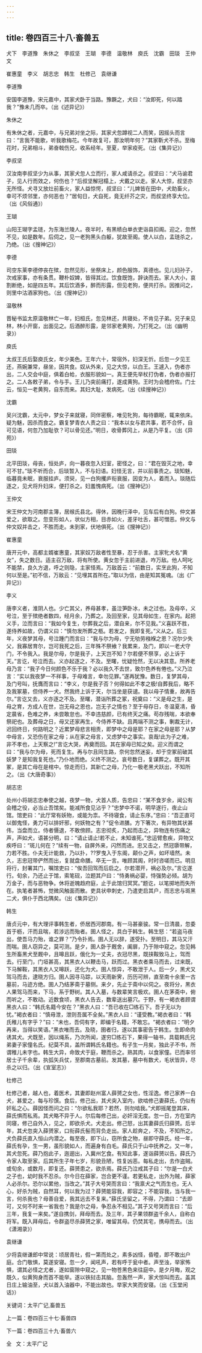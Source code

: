 ```yaml
---
---
---
```

title: 卷四百三十八·畜兽五
---

犬下　李道豫　朱休之　李叔坚　王瑚　李德　温敬林　庾氏　沈霸　田琰　王仲文

崔惠童　李义　胡志忠　韩生　杜修己　袁继谦

李道豫

安国李道豫，宋元嘉中，其家犬卧于当路。豫蹶之，犬曰：“汝即死，何以踏我？”豫未几而卒。（出《述异记》）

朱休之

有朱休之者，元嘉中，与兄弟对坐之际，其家犬忽蹲视二人而笑，因摇头而言曰：“言我不能歌，听我歌梅花。今年故复可，那汝明年何？”其家靳犬不杀。至梅花时，兄弟相斗，弟奋戟伤兄，收系经年。至夏，举家疫死。（出《集异记》）

李叔坚

汉汝南李叔坚少为从事，其家犬忽人立而行，家人咸请杀之。叔坚曰：“犬马谕君子，见人行而效之，何伤也？“后叔坚解冠榻上，犬戴之以走。家人大惊，叔坚亦无所怪。犬寻又放灶前畜火，家人益惊愕，叔坚曰：“儿婢皆在田中，犬助畜火，幸可不烦邻里，亦何恶也？”居旬日，犬自死，竟无纤芥之灾，而叔坚终享大位。（出《风俗通》）

王瑚

山阳王瑚字孟琏，为东海兰陵人。夜半时，有黑帻白单衣吏诣县扣阁。迎之，忽然不见，如是数年。后伺之，见一老狗黑头白躯，犹故至阁。使人以白，孟琏杀之，乃绝。（出《搜神记》）

李德

司空东莱李德停丧在殡，忽然见形，坐祭床上，颜色服饰，真德也。见儿妇孙子，次戒家事，亦有条贯。鞭朴奴婢，皆得其过。饮食既饱，辞诀而去。家人大小，哀割断绝，如是四五年。其后饮酒多，醉而形露，但见老狗，便共打杀。因推问之，则里中沽酒家狗也。（出《搜神记》）

温敬林

晋秘书监太原温敬林亡一年，妇桓氏，忽见林还，共寝处，不肯见子弟。兄子来见林，林小开窗，出面见之。后酒醉形露，是邻家老黄狗，乃打死之。（出《幽明录》）

庾氏

太叔王氏后娶庾氏女，年少美色。王年六十，常宿外，妇深无忻。后忽一夕见王还，燕婉兼常，昼坐，因共食。奴从外来，见之大惊，以白王。王遽入，伪者亦出，二人交会中庭，俱着白帢，衣服形貌如一。真王便先举杖打伪者，伪者亦报打之。二人各敕子弟，令与手。王儿乃突前痛打，遂成黄狗。王时为会稽府佐。门士云，恒见一老黄狗，自东而来。其妇大耻，发病死。（出《续搜神记》）

沈霸

吴兴沈霸，太元中，梦女子来就寝，同伴密察，唯见牝狗，每待霸眠，辄来依床。疑为魅，因杀而食之。霸复梦青衣人责之曰：“我本以女与君共事，若不合怀，自可见语，何忽乃加耻欤？可以骨见还。”明日，收骨葬冈上，从是乃平复。（出《异苑》）

田琰

北平田琰，母丧，恒处庐，向一暮夜忽入妇室，密怪之，曰：“君在毁灭之地，幸可不甘。”琰不听而合，后琰暂入，不与妇语。妇怪无言，并以前事责之。琰知魅，临暮竟未眠，衰服挂庐。须臾，见一白狗攫庐衔衰服，因变为人，着而入。琰随后逐之，见犬将升妇床，便打杀之。妇羞愧病死。（出《搜神记》）

王仲文

宋王仲文为河南郡主簿，居缑氏县北。得休，因晚行泽中，见车后有白狗。仲文甚爱之，欲取之。忽变形如人，状似方相，目赤如火，差牙吐舌，甚可憎恶。仲文与仲文奴并击之，不胜而走。未到家，伏地俱死。（出《搜神记》）

崔惠童

唐开元中，高都主婿崔惠童，其家奴万敌者性至暴，忍于杀害。主家牝犬名“黄女”，失之数日。适主召万敌，将有所使。黄女忽于主前进退，咋万敌。他人呵叱不能禁，良久方退，呼之则隐，主家怪焉。万敌首云：“前数日，实烹此狗，不知何以至是。”初不信，万敌云：“见埋其首所在。”取以为信，由是知其冤魂。（出《广异记》）

李义

唐李义者，淮阴人也。少亡其父，养母甚孝，虽泣笋卧冰，未之过也。及母卒，义号泣，至于殡绝者数四，经月余，乃葬之。及回至家，见其母如生，在家内。起把义手，泣而言曰：“我如今复生，尔葬我之后，潜自来，尔不见我。”义喜跃不胜，遂侍养如故，仍谓义曰：“慎勿发所葬之柩。若发之，我即复死。”义从之。后三年，义夜梦其母，号泣踵门而言曰：“我与尔为母，宁无劬劳襁褓之恩？况尔少失父，我寡居育尔，岂可我死之后，三年殊不祭飨？我累来，及门，即以一老犬守门，不令我入。我是尔母，尔是我子，上天岂不知？尔若便不祭享，必上诉于天。”言讫，号泣而去。义亦起逐之，不及。至曙，忧疑怆然，无以决其意。所养老母乃言：“我子今日何颜色不乐于我？必以我久不去世，致尔色养有倦也。”义乃泣言：“实以我夜梦一不祥事，于母难言，幸勿见罪。”遂再犹豫。数日，复梦其母，及门号叫，抚膺而言曰：“李义，尔是我子否？何得如此不孝之极!自葬我后，略不及我冢墓，但侍养一犬。然我终上诉于天，尔当坐是获谴。我以母子情重，故再告尔。”言讫又去，义亦逐之不及。至曙，潜诣所葬之冢，祝奠曰：“义是母之生，是母之育，方成人在世，岂无母之恩也，岂无子之情也？至于母存日，冬温夏凊，昏定晨省，色难之养，未尝敢怠也。不幸违慈颜，已有终天之痛。苟存残喘，本欲奉祭祀也。及葬母之日，母又还家再生，今侍养不缺。且两端不测之事，剸裁无计，迟回终日，何路明之？近累梦母悲言相责，即梦中之母是耶？在家之母是耶？从梦中母言，又恐伤在家之母；从在家之母言，又虑梦中之事实。哀哉!此为子之难，非不孝也，上天察之!”言讫大哭，再奠而回。其在家母已知之矣。迎义而谓之曰：“我与尔为母，死而复生。再与尔且同生路，奈何忽然迷妄，却于空冢前破其妖梦？是知我复死也。”乃仆地而绝。义终不测之。哀号数日，复谋葬之。既开其冢，是其亡母在是棺中。惊走而归，其新亡之母，乃化一极老黑犬跃出，不知所之。（出《大唐奇事》）

胡志忠

处州小将胡志忠奉使之越，夜梦一物，犬首人质，告忠曰：“某不食岁余，闻公有会稽之役，必当止吾馆矣。能减所食见沾乎？”忠梦中不诺，明早遂行，夜止山馆。馆吏曰：“此厅常有妖物，或能为祟。不待寝食，请止东序。”忠曰：“吾正直可以御鬼怪，勇力可以排奸邪，何妖物之有？”促令进膳。方下箸次，有异物其状甚伟，当盘而立。侍者慑退，不敢傍顾。志忠彻炙，乃起而击之，异物连有伤痛之声，声如犬，语甚分明，曰：“请止请止!若不止，未知谁死。”忠运臂愈疾，异物又疾呼曰：“斑儿何在？”续有一物，自屏外来，闪然而进。忠又击之，然冠隳带解，力若不胜。仆夫无计能救，乃以扑，??罗曳入于东阁，颠仆之声，如坏墙然。未久，志忠冠带俨然而出，复就盘命膳。卒无一言。唯顾其阁，时时咨嗟而已。明旦将行，封署其门，嘱馆吏曰：“俟吾回驾而后启之。尔若潜开，祸必及尔。”言讫遂行。旬余，乃还止于馆，索笔砚，泣题其户曰：“恃勇祸必婴，恃强势必倾。胡为万金子，而与恶物争。休将逝魄趋府庭，止于此馆归冥冥。”题讫，以笔掷地而失所在。执笔者甚怖，觉微风触面而散。吏具状申刺史，乃遣吏启其户，而志忠与斑黑二犬，俱仆于西北隅矣。（出《集异记》）

韩生

唐贞元中，有大理评事韩生者，侨居西河郡南。有一马甚豪骏。常一日清晨，忽委首于枥，汗而且喘，若涉远而殆者。圉人怪之，具白于韩生。韩生怒：“若盗马夜出，使吾马力殆，谁之罪？”乃令扑焉。圉人无以辞，遂受扑。至明日，其马又汗而喘。圉人窃异之，莫可测。是夕，圉人卧于厩舍，阖扉，乃于隙中窥之。忽见韩生所畜黑犬至厩中，且嗥且跃，俄化为一丈夫，衣冠尽黑，既挟鞍致马上，驾而去。行至门，门垣甚高，其黑衣人以鞭击马，跃而过。黑衣者乘马而去，过来既，下马解鞍，其黑衣人又嗥跃，还化为犬。圉人惊异，不敢泄于人。后一夕，黑犬又驾马而去，逮晓方归。圉人因寻马踪，以天雨新霁，历历可辨，直至南十余里一古墓前，马迹方绝。圉人乃结茅斋于墓侧。来夕，先止于斋中以伺之。夜将分，黑衣人果驾马而来，下马，系于野树。其人入墓，与数辈笑言极欢。圉人在茅斋中，俯而听之，不敢动。近数食顷，黑衣人告去，数辈送出墓穴。于野，有一褐衣者顾谓黑衣人曰：“韩氏名籍今安在？”黑衣人曰：“吾已收在□练石下。吾子无以为忧。”褐衣者曰：“慎毋泄，泄则吾属不全矣。”黑衣人曰：“谨受教。”褐衣者曰：“韩氏稚儿有字乎？”曰：“未也，吾伺有字，即编于名籍，不敢忘。“褐衣者曰：“明夕再来，当得以笑语。”黑衣唯而去。及晓，圉者归，遂以其事密告于韩生。生即命肉诱其犬。犬既至，因以绳系，乃次所闻，遂穷□练石下，果得一轴书，具载韩氏兄弟妻子家僮名氏。纪莫不具，盖所谓韩氏名籍也。有子生一月矣，独此子不书，所谓稚儿未字也。韩生大异，命致犬于庭，鞭而杀之。熟其肉，以食家僮。已而率邻居士子千余辈，执弧矢兵仗，至郡南古墓前。发其墓，墓中有数犬，毛状皆异，尽杀之以归。（出《宣室志》）

杜修己

杜修己者，越人也，着医术，其妻即赵州富人薛赟之女也，性淫逸。修己家养一白犬，甚爱之，每与珍馔。食后，修己出，其犬突入室内，欲啮修己妻薛氏，仍似有奸私之心。薛因怪而问之曰：“尔欲私我耶？若然，则勿啮我。”犬即摇尾登其床，薛氏惧而私焉。其犬略不异于人。尔后每修己出，必奸淫无度。忽一日，方在室内同寝，修己自外入，见之，即欲杀犬。犬走出。修己怒，出其妻薛氏归薛赟。后半年，其犬忽突入薛赟家，口衔薛氏髻而背负走出。家人趁奔之，不及，不知所之。犬负薛氏直入恒山内潜之。每至夜，即下山，窃所食之物，昼即守薛氏。经一年，薛氏有孕，生一男，虽形貌如人，而遍身有白毛。薛氏只于山中抚养之。又一年，其犬忽死。薛乃抱此子，迤逦出，入冀州乞食。有知此事，遂诣薛赟以告。薛氏乃令家人取至家。后其所生子年七岁，形貌丑陋，性复凶恶。每私走出，去作盗贼。或旬余，或数月，即复还。薛赟患之，欲杀焉。薛氏乃泣戒其子曰：“尔是一白犬之子也，幼时我不忍杀。尔今日在薛家，岂合更不谨。若更私走，出外为贼，薛家人必杀尔。恐尔以累他，当改之。”其子大号哭而言曰：“我禀犬之气而生也，无人心，好杀为贼，自然耳，何以我为过？薛赟能容我，即容之；不能容我，当与我一言，何杀我也？母善自爱，我其远去不复来。”薛氏坚留之，不得，乃谓曰：“去即可，又何不时来一省我也？我是尔之母，争忍永不相见。”其子又号哭而言曰：“后三年，我复一来矣。”遂自携剑，拜母而去。及三年，其子果领群盗千余人，自称白将军。既入拜母后，令群盗尽杀薛赟之家，唯留其母。仍焚其宅，携母而去。（出《潇湘录》）

袁继谦

少将袁继谦郎中常说：顷居青社，假一第而处之，素多凶怪，昏曀，即不敢出户庭。合门敬惧，莫遂安寝。忽一夕，闻吼声，若有呼于瓮中者。声至浊，举家怖惧，谓其必怪之尤者，遂如窗隙中窥之，见一物苍黑色来往庭中。是夕月晦，观之既久，似黄狗身而首不能举。遂以铁挝击其脑。忽轰然一声，家犬惊叫而去。盖其日庄上输油至，犬以首入油器中，不能出故也。举家大笑而安寝。（出《玉堂闲话》）

关键词：太平广记,畜兽五

上一篇：卷四百三十七·畜兽四

下一篇：卷四百三十九·畜兽六

全   文：太平广记

